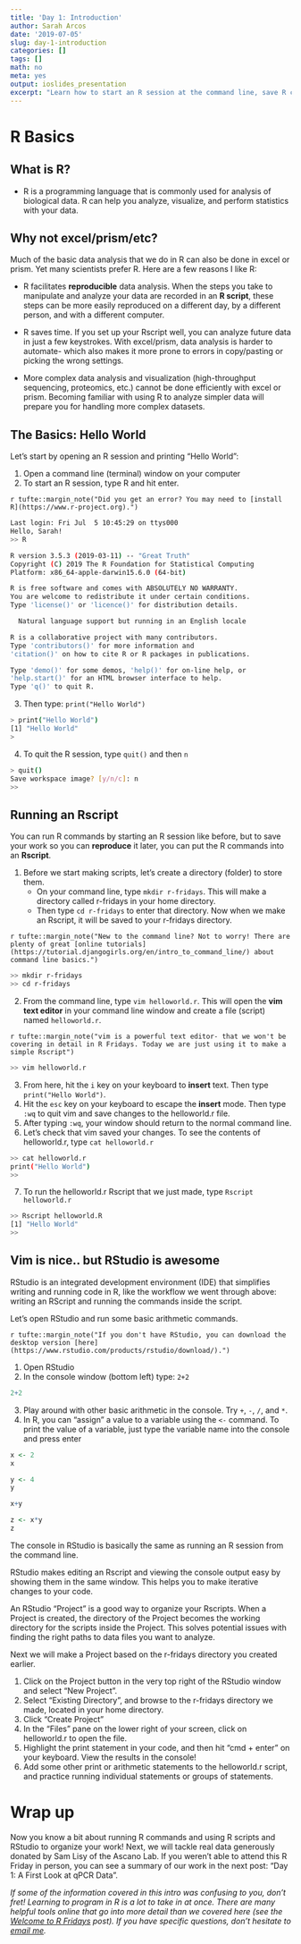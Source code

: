 ```yaml
---
title: 'Day 1: Introduction'
author: Sarah Arcos
date: '2019-07-05'
slug: day-1-introduction
categories: []
tags: []
math: no
meta: yes
output: ioslides_presentation
excerpt: "Learn how to start an R session at the command line, save R commands in an Rscript, and edit that Rscript in the RStudio development environment."
---
```


# R Basics

## What is R?

 - R is a programming language that is commonly used for analysis of biological data. R can help you analyze, visualize, and perform statistics with your data.

## Why not excel/prism/etc?
Much of the basic data analysis that we do in R can also be done in excel or prism. Yet many scientists prefer R. Here are a few reasons I like R:

 - R facilitates __reproducible__ data analysis. When the steps you take to manipulate and analyze your data are recorded in an __R script__, these steps can be more easily reproduced on a different day, by a different person, and with a different computer.
 
 - R saves time. If you set up your Rscript well, you can analyze future data in just a few keystrokes. With excel/prism, data analysis is harder to automate- which also makes it more prone to errors in copy/pasting or picking the wrong settings. 

 - More complex data analysis and visualization (high-throughput sequencing, proteomics, etc.) cannot be done efficiently with excel or prism. Becoming familiar with using R to analyze simpler data will prepare you for handling more complex datasets.

## The Basics: Hello World
Let's start by opening an R session and printing "Hello World":

1. Open a command line (terminal) window on your computer
2. To start an R session, type R and hit enter.

`r tufte::margin_note("Did you get an error? You may need to [install R](https://www.r-project.org).")`  
```bash
Last login: Fri Jul  5 10:45:29 on ttys000
Hello, Sarah!
>> R

R version 3.5.3 (2019-03-11) -- "Great Truth"
Copyright (C) 2019 The R Foundation for Statistical Computing
Platform: x86_64-apple-darwin15.6.0 (64-bit)

R is free software and comes with ABSOLUTELY NO WARRANTY.
You are welcome to redistribute it under certain conditions.
Type 'license()' or 'licence()' for distribution details.

  Natural language support but running in an English locale

R is a collaborative project with many contributors.
Type 'contributors()' for more information and
'citation()' on how to cite R or R packages in publications.

Type 'demo()' for some demos, 'help()' for on-line help, or
'help.start()' for an HTML browser interface to help.
Type 'q()' to quit R.

```
  
3. Then type: `print("Hello World")`

```bash
> print("Hello World")
[1] "Hello World"
>
```

4. To quit the R session, type `quit()` and then `n`
  
```bash
> quit()
Save workspace image? [y/n/c]: n
>>
```

## Running an Rscript
You can run R commands by starting an R session like before, but to save your work so you can __reproduce__ it later, you can put the R commands into an __Rscript__.

1. Before we start making scripts, let's create a directory (folder) to store them. 
    + On your command line, type `mkdir r-fridays`. This will make a directory called r-fridays in your home directory. 
    + Then type `cd r-fridays` to enter that directory. Now when we make an Rscript, it will be saved to your r-fridays directory.

`r tufte::margin_note("New to the command line? Not to worry! There are plenty of great [online tutorials](https://tutorial.djangogirls.org/en/intro_to_command_line/) about command line basics.")`
```bash
>> mkdir r-fridays
>> cd r-fridays
```

2. From the command line, type `vim helloworld.r`. This will open the __vim text editor__ in your command line window and create a file (script) named `helloworld.r`.

`r tufte::margin_note("vim is a powerful text editor- that we won't be covering in detail in R Fridays. Today we are just using it to make a simple Rscript")`
```bash
>> vim helloworld.r
```

3. From here, hit the `i` key on your keyboard to __insert__ text. Then type `print("Hello World")`.
4. Hit the `esc` key on your keyboard to escape the __insert__ mode. Then type `:wq` to quit vim and save changes to the helloworld.r file.
5. After typing `:wq`, your window should return to the normal command line.
6. Let's check that vim saved your changes. To see the contents of helloworld.r, type `cat helloworld.r`

```bash
>> cat helloworld.r
print("Hello World")
>>
```

7. To run the helloworld.r Rscript that we just made, type `Rscript helloworld.r`
  
```bash
>> Rscript helloworld.R
[1] "Hello World"
>>
```

## Vim is nice.. but RStudio is awesome
RStudio is an integrated development environment (IDE) that simplifies writing and running code in R, like the workflow we went through above: writing an RScript and running the commands inside the script.

Let's open RStudio and run some basic arithmetic commands.

`r tufte::margin_note("If you don't have RStudio, you can download the desktop version [here](https://www.rstudio.com/products/rstudio/download/).")`

1. Open RStudio
2. In the console window (bottom left) type: `2+2`

```r
2+2
```

3. Play around with other basic arithmetic in the console. Try `+`, `-`, `/`, and `*`.
4. In R, you can "assign" a value to a variable using the `<-` command. To print the value of a variable, just type the variable name into the console and press enter

```r
x <- 2
x

y <- 4
y

x+y

z <- x*y
z
```


The console in RStudio is basically the same as running an R session from the command line. 

RStudio makes editing an Rscript and viewing the console output easy by showing them in the same window. This helps you to make iterative changes to your code.

An RStudio "Project" is a good way to organize your Rscripts. When a Project is created, the directory of the Project becomes the working directory for the scripts inside the Project. This solves potential issues with finding the right paths to data files you want to analyze.

Next we will make a Project based on the r-fridays directory you created earlier.

1. Click on the Project button in the very top right of the RStudio window and select "New Project".
2. Select "Existing Directory", and browse to the r-fridays directory we made, located in your home directory.
3. Click "Create Project"
4. In the "Files" pane on the lower right of your screen, click on helloworld.r to open the file.
5. Highlight the print statement in your code, and then hit "cmd + enter" on your keyboard. View the results in the console!
6. Add some other print or arithmetic statements to the helloworld.r script, and practice running individual statements or groups of statements.

# Wrap up

Now you know a bit about running R commands and using R scripts and RStudio to organize your work! Next, we will tackle real data generously donated by Sam Lisy of the Ascano Lab. If you weren't able to attend this R Friday in person, you can see a summary of our work in the next post: "Day 1: A First Look at qPCR Data".

_If some of the information covered in this intro was confusing to you, don't fret! Learning to program in R is a lot to take in at once. There are many helpful tools online that go into more detail than we covered here (see the [Welcome to R Fridays](http://r-fridays.rbind.io/2019/07/03/welcome/) post). If you have specific questions, don't hesitate to [email me](https://saraharcos.github.io/contact.html)._






